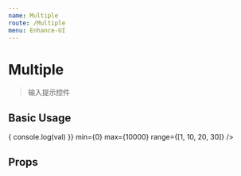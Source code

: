 ```yaml
---
name: Multiple
route: /Multiple
menu: Enhance-UI
---
```



# Multiple

> 输入提示控件

## Basic Usage

<Playground>
  <div style={{width: 160, position: 'relative'}}>
    <Multiple
      onChange={val => {
        console.log(val)
      }}
      min={0}
      max={10000}
      range={[1, 10, 20, 30]} />
  </div>
</Playground>

## Props

<Props of={Multiple} />

